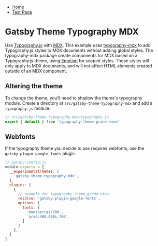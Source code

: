 

- [Home](/)
- [Test Page](/hello)

# Gatsby Theme Typography MDX

Use [Typography.js][] with [MDX][].
This example uses [typography-mdx][] to add Typography.js styles to MDX documents without adding global styles.
The typography-mdx package create components for MDX based on a Typography.js theme, using [Emotion][] for scoped styles.
These styles will only apply to MDX documents, and will not affect HTML elements created outside of an MDX component.

## Altering the theme

To change the theme, you'll need to shadow the theme's typography module. Create a directory at `src/gatsby-theme-typography-mdx` and add a `typography.js` module.

```js
// src/gatsby-theme-typography-mdx/typography.js
export { default } from 'typography-theme-grand-view'
```

## Webfonts

If the typography theme you decide to use requires webfonts, use the
`gatsby-plugin-google-fonts` plugin.

```js
// gatsby-config.js
module.exports = {
  __experimentalThemes: [
    'gatsby-theme-typography-mdx',
  ],
  plugins: [
    {
      // example for typography-theme-grand-view
      resolve: 'gatsby-plugin-google-fonts',
      options: {
        fonts: [
          'montserrat:700',
          'arvo:400,400i,700',
        ]
      }
    },
  ]
}
```

[typography.js]: https://github.com/KyleAMathews/typography.js
[mdx]: https://mdxjs.com
[emotion]: https://emotion.sh
[typography-mdx]: https://github.com/jxnblk/typography-mdx

